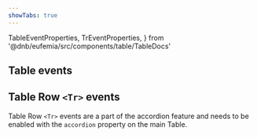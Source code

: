 ```yaml
---
showTabs: true
---
```


  TableEventProperties,
  TrEventProperties,
} from '@dnb/eufemia/src/components/table/TableDocs'

## Table events

<PropertiesTable props={TableEventProperties} showDefaultValue />

## Table Row `<Tr>` events

Table Row `<Tr>` events are a part of the accordion feature and needs to be enabled with the `accordion` property on the main Table.

<PropertiesTable props={TrEventProperties} showDefaultValue />
